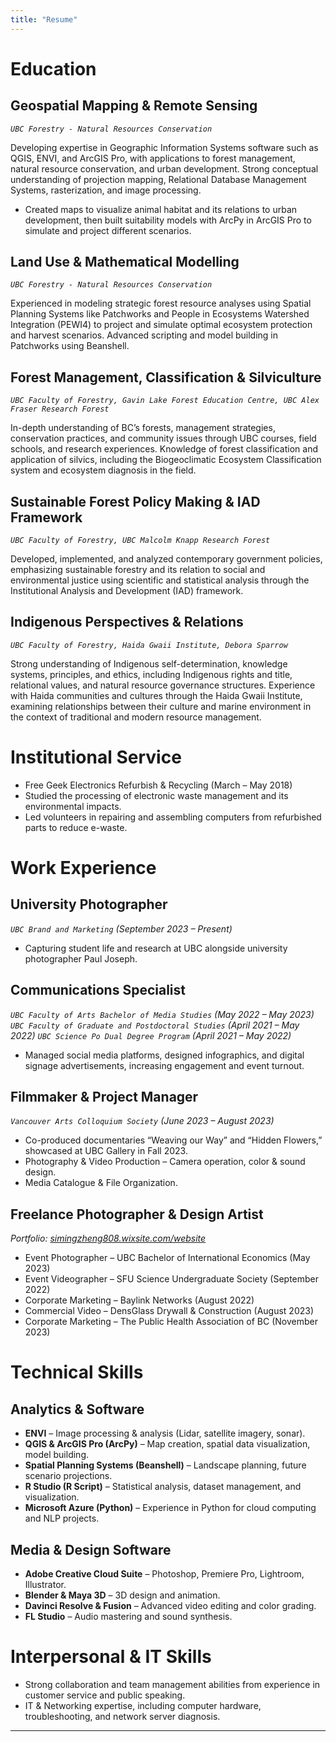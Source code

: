```yaml
---
title: "Resume"
---
```


# Education

## Geospatial Mapping & Remote Sensing

*`UBC Forestry - Natural Resources Conservation`*

Developing expertise in Geographic Information Systems software such as QGIS, ENVI, and ArcGIS Pro, with applications to forest management, natural resource conservation, and urban development. Strong conceptual understanding of projection mapping, Relational Database Management Systems, rasterization, and image processing.

- Created maps to visualize animal habitat and its relations to urban development, then built suitability models with ArcPy in ArcGIS Pro to simulate and project different scenarios.

## Land Use & Mathematical Modelling

*`UBC Forestry - Natural Resources Conservation`*

Experienced in modeling strategic forest resource analyses using Spatial Planning Systems like Patchworks and People in Ecosystems Watershed Integration (PEWI4) to project and simulate optimal ecosystem protection and harvest scenarios. Advanced scripting and model building in Patchworks using Beanshell.

## Forest Management, Classification & Silviculture

*`UBC Faculty of Forestry, Gavin Lake Forest Education Centre, UBC Alex Fraser Research Forest`*

In-depth understanding of BC’s forests, management strategies, conservation practices, and community issues through UBC courses, field schools, and research experiences. Knowledge of forest classification and application of silvics, including the Biogeoclimatic Ecosystem Classification system and ecosystem diagnosis in the field.

## Sustainable Forest Policy Making & IAD Framework

*`UBC Faculty of Forestry, UBC Malcolm Knapp Research Forest`*

Developed, implemented, and analyzed contemporary government policies, emphasizing sustainable forestry and its relation to social and environmental justice using scientific and statistical analysis through the Institutional Analysis and Development (IAD) framework.

## Indigenous Perspectives & Relations

*`UBC Faculty of Forestry, Haida Gwaii Institute, Debora Sparrow`*

Strong understanding of Indigenous self-determination, knowledge systems, principles, and ethics, including Indigenous rights and title, relational values, and natural resource governance structures. Experience with Haida communities and cultures through the Haida Gwaii Institute, examining relationships between their culture and marine environment in the context of traditional and modern resource management.

# Institutional Service

- Free Geek Electronics Refurbish & Recycling (March – May 2018)
- Studied the processing of electronic waste management and its environmental impacts.
- Led volunteers in repairing and assembling computers from refurbished parts to reduce e-waste.

# Work Experience

## University Photographer

*`UBC Brand and Marketing` (September 2023 – Present)*

- Capturing student life and research at UBC alongside university photographer Paul Joseph.

## Communications Specialist

*`UBC Faculty of Arts Bachelor of Media Studies` (May 2022 – May 2023)*
*`UBC Faculty of Graduate and Postdoctoral Studies` (April 2021 – May 2022)*
*`UBC Science Po Dual Degree Program` (April 2021 – May 2022)*

- Managed social media platforms, designed infographics, and digital signage advertisements, increasing engagement and event turnout.

## Filmmaker & Project Manager

*`Vancouver Arts Colloquium Society` (June 2023 – August 2023)*

- Co-produced documentaries "Weaving our Way" and "Hidden Flowers," showcased at UBC Gallery in Fall 2023.
- Photography & Video Production – Camera operation, color & sound design.
- Media Catalogue & File Organization.

## Freelance Photographer & Design Artist

*Portfolio: [simingzheng808.wixsite.com/website](https://simingzheng808.wixsite.com/website)*

- Event Photographer – UBC Bachelor of International Economics (May 2023)
- Event Videographer – SFU Science Undergraduate Society (September 2022)
- Corporate Marketing – Baylink Networks (August 2022)
- Commercial Video – DensGlass Drywall & Construction (August 2023)
- Corporate Marketing – The Public Health Association of BC (November 2023)

# Technical Skills

## Analytics & Software

- **ENVI** – Image processing & analysis (Lidar, satellite imagery, sonar).
- **QGIS & ArcGIS Pro (ArcPy)** – Map creation, spatial data visualization, model building.
- **Spatial Planning Systems (Beanshell)** – Landscape planning, future scenario projections.
- **R Studio (R Script)** – Statistical analysis, dataset management, and visualization.
- **Microsoft Azure (Python)** – Experience in Python for cloud computing and NLP projects.

## Media & Design Software

- **Adobe Creative Cloud Suite** – Photoshop, Premiere Pro, Lightroom, Illustrator.
- **Blender & Maya 3D** – 3D design and animation.
- **Davinci Resolve & Fusion** – Advanced video editing and color grading.
- **FL Studio** – Audio mastering and sound synthesis.

# Interpersonal & IT Skills

- Strong collaboration and team management abilities from experience in customer service and public speaking.
- IT & Networking expertise, including computer hardware, troubleshooting, and network server diagnosis.

---